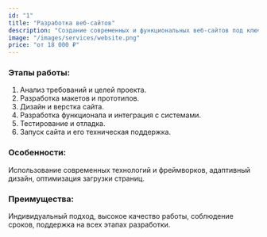 ```yaml
---
id: "1"
title: "Разработка веб-сайтов"
description: "Создание современных и функциональных веб-сайтов под ключ. Разработка дизайна, адаптивная верстка и интеграция необходимых функций. Цены от 18 000 ₽."
image: "/images/services/website.png"
price: "от 18 000 ₽"
---
```


### Этапы работы:

1. Анализ требований и целей проекта.
2. Разработка макетов и прототипов.
3. Дизайн и верстка сайта.
4. Разработка функционала и интеграция с системами.
5. Тестирование и отладка.
6. Запуск сайта и его техническая поддержка.

### Особенности:

Использование современных технологий и фреймворков, адаптивный дизайн, оптимизация загрузки страниц.

### Преимущества:

Индивидуальный подход, высокое качество работы, соблюдение сроков, поддержка на всех этапах разработки.
